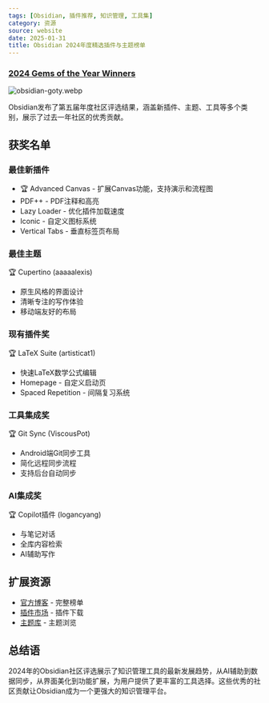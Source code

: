 ```yaml
---
tags: [Obsidian, 插件推荐, 知识管理, 工具集]
category: 资源
source: website
date: 2025-01-31
title: Obsidian 2024年度精选插件与主题榜单
---
```


### [2024 Gems of the Year Winners](https://obsidian.md/blog/2024-goty-winners/)

![obsidian-goty.webp](https://img.mengpeng.tech/i/2025/02/07/67a5e451ca524.webp)

Obsidian发布了第五届年度社区评选结果，涵盖新插件、主题、工具等多个类别，展示了过去一年社区的优秀贡献。

## 获奖名单

### 最佳新插件
- 🏆 Advanced Canvas - 扩展Canvas功能，支持演示和流程图
- PDF++ - PDF注释和高亮
- Lazy Loader - 优化插件加载速度
- Iconic - 自定义图标系统
- Vertical Tabs - 垂直标签页布局

### 最佳主题
🏆 Cupertino (aaaaalexis)
- 原生风格的界面设计
- 清晰专注的写作体验
- 移动端友好的布局

### 现有插件奖
🏆 LaTeX Suite (artisticat1)
- 快速LaTeX数学公式编辑
- Homepage - 自定义启动页
- Spaced Repetition - 间隔复习系统

### 工具集成奖
🏆 Git Sync (ViscousPot)
- Android端Git同步工具
- 简化远程同步流程
- 支持后台自动同步

### AI集成奖
🏆 Copilot插件 (logancyang)
- 与笔记对话
- 全库内容检索
- AI辅助写作

## 扩展资源

- [官方博客](https://obsidian.md/blog/2024-goty-winners/) - 完整榜单
- [插件市场](https://obsidian.md/plugins) - 插件下载
- [主题库](https://obsidian.md/themes) - 主题浏览

## 总结语

2024年的Obsidian社区评选展示了知识管理工具的最新发展趋势，从AI辅助到数据同步，从界面美化到功能扩展，为用户提供了更丰富的工具选择。这些优秀的社区贡献让Obsidian成为一个更强大的知识管理平台。 